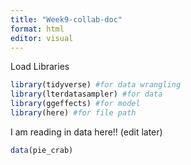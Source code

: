 ```yaml
---
title: "Week9-collab-doc"
format: html
editor: visual
---
```


Load Libraries

```r
library(tidyverse) #for data wrangling 
library(lterdatasampler) #for data
library(ggeffects) #for model
library(here) #for file path

```

I am reading in data here!! (edit later)

```r
data(pie_crab)
```

